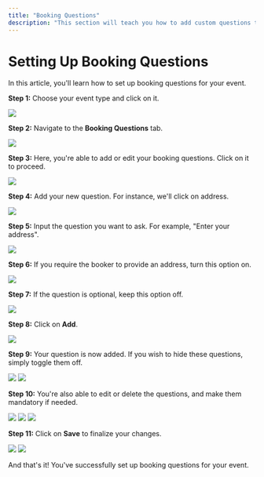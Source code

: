 ```yaml
---
title: "Booking Questions"
description: "This section will teach you how to add custom questions that bookers must answer when scheduling a time with you."
---
```

# Setting Up Booking Questions

In this article, you'll learn how to set up booking questions for your event. 

**Step 1:** Choose your event type and click on it.

<Frame>
  <img
    src="https://usercontent.in.prod.clueso.io/ebbf25da-f06e-4e91-8b05-b5f8e12127c5/e14daef3-e6cd-4de9-9854-6a86bc00408f/8424db4f-2c21-44ce-9816-315dcf1c3934/images/6fa3b3aa-e5cd-4efc-a13e-305464d32496.png"
    style={{ borderRadius: "0.5rem" }}
  />
</Frame>

**Step 2:** Navigate to the **Booking Questions** tab.

<Frame>
  <img
    src="https://usercontent.in.prod.clueso.io/ebbf25da-f06e-4e91-8b05-b5f8e12127c5/e14daef3-e6cd-4de9-9854-6a86bc00408f/8424db4f-2c21-44ce-9816-315dcf1c3934/images/af51f6fa-1256-4a9b-b0e5-1844c2e1f72d.png"
    style={{ borderRadius: "0.5rem" }}
  />
</Frame>

**Step 3:** Here, you're able to add or edit your booking questions. Click on it to proceed.

<Frame>
  <img
    src="https://usercontent.in.prod.clueso.io/ebbf25da-f06e-4e91-8b05-b5f8e12127c5/e14daef3-e6cd-4de9-9854-6a86bc00408f/8424db4f-2c21-44ce-9816-315dcf1c3934/images/befd0550-bac7-4f2f-a146-0ba36a7c57ae.png"
    style={{ borderRadius: "0.5rem" }}
  />
</Frame>

**Step 4:** Add your new question. For instance, we'll click on address.

<Frame>
  <img
    src="https://usercontent.in.prod.clueso.io/ebbf25da-f06e-4e91-8b05-b5f8e12127c5/e14daef3-e6cd-4de9-9854-6a86bc00408f/8424db4f-2c21-44ce-9816-315dcf1c3934/images/ba9d25c3-e375-4529-adb7-6edc3d43fb8b.png"
    style={{ borderRadius: "0.5rem" }}
  />
</Frame>

**Step 5:** Input the question you want to ask. For example, "Enter your address".

<Frame>
  <img
    src="https://usercontent.in.prod.clueso.io/ebbf25da-f06e-4e91-8b05-b5f8e12127c5/e14daef3-e6cd-4de9-9854-6a86bc00408f/8424db4f-2c21-44ce-9816-315dcf1c3934/images/de683c75-c30f-4ab7-ab72-3f7ff9327fc4.png"
    style={{ borderRadius: "0.5rem" }}
  />
</Frame>

**Step 6:** If you require the booker to provide an address, turn this option on.

<Frame>
  <img
    src="https://usercontent.in.prod.clueso.io/ebbf25da-f06e-4e91-8b05-b5f8e12127c5/e14daef3-e6cd-4de9-9854-6a86bc00408f/8424db4f-2c21-44ce-9816-315dcf1c3934/images/50760c59-6ba8-430e-a8e2-5acc01b33938.png"
    style={{ borderRadius: "0.5rem" }}
  />
</Frame>

**Step 7:** If the question is optional, keep this option off.

<Frame>
  <img
    src="https://usercontent.in.prod.clueso.io/ebbf25da-f06e-4e91-8b05-b5f8e12127c5/e14daef3-e6cd-4de9-9854-6a86bc00408f/8424db4f-2c21-44ce-9816-315dcf1c3934/images/66524905-75e3-4a86-b650-34b13486d28f.png"
    style={{ borderRadius: "0.5rem" }}
  />
</Frame>

**Step 8:** Click on **Add**.

<Frame>
  <img
    src="https://usercontent.in.prod.clueso.io/ebbf25da-f06e-4e91-8b05-b5f8e12127c5/e14daef3-e6cd-4de9-9854-6a86bc00408f/8424db4f-2c21-44ce-9816-315dcf1c3934/images/77d83d29-54d1-491d-b284-9b9cb0838482.png"
    style={{ borderRadius: "0.5rem" }}
  />
</Frame>

**Step 9:** Your question is now added. If you wish to hide these questions, simply toggle them off.

<Frame>
  <img
    src="https://usercontent.in.prod.clueso.io/ebbf25da-f06e-4e91-8b05-b5f8e12127c5/e14daef3-e6cd-4de9-9854-6a86bc00408f/8424db4f-2c21-44ce-9816-315dcf1c3934/images/ad45e153-13fd-49a5-91e6-c8cd3af3f9bd.png"
    style={{ borderRadius: "0.5rem" }}
  />
</Frame>

<Frame>
  <img
    src="https://usercontent.in.prod.clueso.io/ebbf25da-f06e-4e91-8b05-b5f8e12127c5/e14daef3-e6cd-4de9-9854-6a86bc00408f/8424db4f-2c21-44ce-9816-315dcf1c3934/images/d36acd39-063b-4cb0-8468-c49d549c379b.png"
    style={{ borderRadius: "0.5rem" }}
  />
</Frame>

**Step 10:** You're also able to edit or delete the questions, and make them mandatory if needed.

<Frame>
  <img
    src="https://usercontent.in.prod.clueso.io/ebbf25da-f06e-4e91-8b05-b5f8e12127c5/e14daef3-e6cd-4de9-9854-6a86bc00408f/8424db4f-2c21-44ce-9816-315dcf1c3934/images/6383abbf-848e-4ad5-8c56-8d6ec144829b.png"
    style={{ borderRadius: "0.5rem" }}
  />
</Frame>

<Frame>
  <img
    src="https://usercontent.in.prod.clueso.io/ebbf25da-f06e-4e91-8b05-b5f8e12127c5/e14daef3-e6cd-4de9-9854-6a86bc00408f/8424db4f-2c21-44ce-9816-315dcf1c3934/images/591f17aa-9d98-4554-9fd9-a9d092adb670.png"
    style={{ borderRadius: "0.5rem" }}
  />
</Frame>

<Frame>
  <img
    src="https://usercontent.in.prod.clueso.io/ebbf25da-f06e-4e91-8b05-b5f8e12127c5/e14daef3-e6cd-4de9-9854-6a86bc00408f/8424db4f-2c21-44ce-9816-315dcf1c3934/images/a01300f9-43b2-4c12-ae09-c17cac937981.png"
    style={{ borderRadius: "0.5rem" }}
  />
</Frame>

**Step 11:** Click on **Save** to finalize your changes.

<Frame>
  <img
    src="https://usercontent.in.prod.clueso.io/ebbf25da-f06e-4e91-8b05-b5f8e12127c5/e14daef3-e6cd-4de9-9854-6a86bc00408f/8424db4f-2c21-44ce-9816-315dcf1c3934/images/13f3f7c3-8411-42ba-8842-ea395a236d17.png"
    style={{ borderRadius: "0.5rem" }}
  />
</Frame>

<Frame>
  <img
    src="https://usercontent.in.prod.clueso.io/ebbf25da-f06e-4e91-8b05-b5f8e12127c5/e14daef3-e6cd-4de9-9854-6a86bc00408f/8424db4f-2c21-44ce-9816-315dcf1c3934/images/146f8d66-7756-464c-839d-433d8d3688fa.png"
    style={{ borderRadius: "0.5rem" }}
  />
</Frame>

And that's it! You've successfully set up booking questions for your event.
